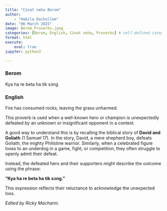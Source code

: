 ```yaml
---
title: "Cīnat neha Berom"
author: 
    - "Habila Dachollom"
date: "06 March 2025"
image: Berom_Proverbs.jpeg
categories: [Berom, English, Cīnat neha, Proverbs] # self-defined categories
format: html
execute:
    eval: true
jupyter: python3

---
```


:::: {.panel-tabset}

### Berom    
Kya ha re beta ha tik sɔng


### English    
Fire has consumed rocks, leaving the grass unharmed.
::::


This proverb is used when a well-known hero or champion is unexpectedly defeated by an unknown or insignificant opponent in a contest.  

A good way to understand this is by recalling the biblical story of **David and Goliath** (1 Samuel 17). In the story, David, a mere shepherd boy, defeats Goliath, the mighty Philistine warrior. Similarly, when a celebrated figure loses to an underdog in a game, fight, or competition, they often struggle to openly admit their defeat.  

Instead, the defeated hero and their supporters might describe the outcome using the phrase:  

**"Kya ha re beta ha tik sɔng."**  

This expression reflects their reluctance to acknowledge the unexpected loss.

*Edited by Ricky Macharm.*


